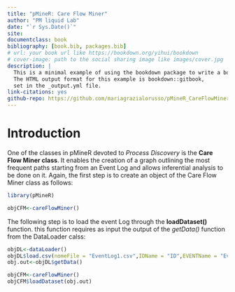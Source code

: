 ```yaml
--- 
title: "pMineR: Care Flow Miner"
author: "PM liquid Lab"
date: "`r Sys.Date()`"
site: 
documentclass: book
bibliography: [book.bib, packages.bib]
# url: your book url like https://bookdown.org/yihui/bookdown
# cover-image: path to the social sharing image like images/cover.jpg
description: |
  This is a minimal example of using the bookdown package to write a book.
  The HTML output format for this example is bookdown::gitbook,
  set in the _output.yml file.
link-citations: yes
github-repo: https://github.com/mariagrazialorusso/pMineR_CareFlowMiner_doc.git
---
```


# Introduction

One of the classes in pMineR devoted to _Process Discovery_ is the **Care Flow Miner class**. It enables the creation of a graph outlining the most frequent paths starting from an Event Log and allows inferential analysis to be done on it.
Again, the first step is to create an object of the Care Flow Miner class as follows:

```r

library(pMineR)

```
  
```r

objCFM<-careFlowMiner()

```
  
  
The following step is to load the event Log through the **loadDataset()** function. this function requires as input the output of the _getData()_ function from the DataLoader calss:

```r

objDL<-dataLoader()
objDL$load.csv(nomeFile = "EventLog1.csv",IDName = "ID",EVENTName = "Event",dateColumnName = "Date",format.column.date = "%Y-%m-%d",quote = ",")
obj.out<-objDL$getData()

objCFM<-careFlowMiner()
objCFM$loadDataset(obj.out)

```

